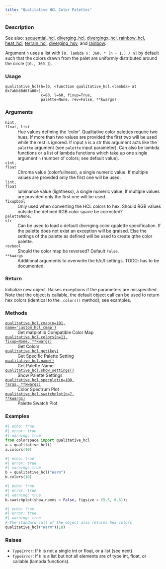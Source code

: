 ```yaml
---
title: "Qualitative HCL Color Palettes"
---
```


### Description

See also: [sequential_hcl](colorspace.palettes.sequential_hcl.qmd), [diverging_hcl](colorspace.palettes.diverging_hcl.qmd),
[divergingx_hcl](colorspace.palettes.divergingx_hcl.qmd), [rainbow_hcl](colorspace.palettes.rainbow_hcl.qmd), [heat_hcl](colorspace.palettes.heat_hcl.qmd),
[terrain_hcl](colorspace.palettes.terrain_hcl.qmd), [diverging_hsv](colorspace.palettes.diverging_hsv.qmd), and
[rainbow](colorspace.palettes.rainbow.qmd).

Argument `h` uses a list with `[0, lambda x: 360. * (n - 1.) / n]` by default
such that the colors drawn from the palet are uniformly distributed around the
circle (`[0., 360.]`).

### Usage

<pre><code class='language-python'>qualitative_hcl(h=[0, &lt;function qualitative_hcl.&lt;lambda&gt; at 0x7abb68d6fa60&gt;],<br/>                c=80, l=60, fixup=True,<br/>                palette=None, rev=False, **kwargs)</code></pre>

### Arguments

<dl class="pyp-list param-list">
  <dt style = "white-space: nowrap; font-family: monospace; vertical-align: top">
   <code id="colorspace.palettes.qualitative_hcl:h">h</code><code class="argument-class">int, float, list</code>
  </dt>
 <dd>Hue values defining the 'color'. Qualitative color
palettes require two hues. If more than two values are provided the first
two will be used while the rest is ignored.  If input `h` is a str this
argument acts like the `palette` argument (see `palette` input parameter).
Can also be lambda functions or a list of lambda functions which take up
one single argument `n` (number of colors; see default value).</dd>
  <dt style = "white-space: nowrap; font-family: monospace; vertical-align: top">
   <code id="colorspace.palettes.qualitative_hcl:c">c</code><code class="argument-class">int, float</code>
  </dt>
 <dd>Chroma value (colorfullness), a single numeric value. If
multiple values are provided only the first one will be used.</dd>
  <dt style = "white-space: nowrap; font-family: monospace; vertical-align: top">
   <code id="colorspace.palettes.qualitative_hcl:l">l</code><code class="argument-class">int, float</code>
  </dt>
 <dd>luminance value (lightness), a single numeric value. If
multiple values are provided only the first one will be used.</dd>
  <dt style = "white-space: nowrap; font-family: monospace; vertical-align: top">
   <code id="colorspace.palettes.qualitative_hcl:fixup">fixup</code><code class="argument-class">bool</code>
  </dt>
 <dd>Only used when converting the HCL colors to hex.  Should RGB
values outside the defined RGB color space be corrected?</dd>
  <dt style = "white-space: nowrap; font-family: monospace; vertical-align: top">
   <code id="colorspace.palettes.qualitative_hcl:palette">palette</code><code class="argument-class">None, str</code>
  </dt>
 <dd>Can be used to load a default diverging color
qpalette specification. If the palette does not exist an exception will be
qraised.  Else the settings of the palette as defined will be used to create
qthe color palette.</dd>
  <dt style = "white-space: nowrap; font-family: monospace; vertical-align: top">
   <code id="colorspace.palettes.qualitative_hcl:rev">rev</code><code class="argument-class">bool</code>
  </dt>
 <dd>Should the color map be reversed? Default `False`.</dd>
  <dt style = "white-space: nowrap; font-family: monospace; vertical-align: top">
   <code id="colorspace.palettes.qualitative_hcl:**kwargs">**kwargs</code>
  </dt>
 <dd>Additional arguments to overwrite the h/c/l settings. TODO: has to be documented.</dd>
</dl>

### Return

Initialize new object. Raises exceptions if the parameters are
misspecified. Note that the object is callable, the default object call can
be used to return hex colors (identical to the `.colors()` method), see
examples.

### Methods

<dl class="pyp-list method-list">
    <dt style = "white-space: nowrap; font-family: monospace; vertical-align: top">
       <code>[qualitative_hcl.cmap(n=101, name=&#x27;custom_hcl_cmap&#x27;)](colorspace.palettes.qualitative_hcl.cmap.qmd)</code>
    </dt>
    <dd>Get matplotlib Compatible Color Map</dd>
    <dt style = "white-space: nowrap; font-family: monospace; vertical-align: top">
       <code>[qualitative_hcl.colors(n=11, fixup=None, **kwargs)](colorspace.palettes.qualitative_hcl.colors.qmd)</code>
    </dt>
    <dd>Get Colors</dd>
    <dt style = "white-space: nowrap; font-family: monospace; vertical-align: top">
       <code>[qualitative_hcl.get(key)](colorspace.palettes.qualitative_hcl.get.qmd)</code>
    </dt>
    <dd>Get Specific Palette Setting</dd>
    <dt style = "white-space: nowrap; font-family: monospace; vertical-align: top">
       <code>[qualitative_hcl.name()](colorspace.palettes.qualitative_hcl.name.qmd)</code>
    </dt>
    <dd>Get Palette Name</dd>
    <dt style = "white-space: nowrap; font-family: monospace; vertical-align: top">
       <code>[qualitative_hcl.show_settings()](colorspace.palettes.qualitative_hcl.show_settings.qmd)</code>
    </dt>
    <dd>Show Palette Settings</dd>
    <dt style = "white-space: nowrap; font-family: monospace; vertical-align: top">
       <code>[qualitative_hcl.specplot(n=180, *args, **kwargs)](colorspace.palettes.qualitative_hcl.specplot.qmd)</code>
    </dt>
    <dd>Color Spectrum Plot</dd>
    <dt style = "white-space: nowrap; font-family: monospace; vertical-align: top">
       <code>[qualitative_hcl.swatchplot(n=7, **kwargs)](colorspace.palettes.qualitative_hcl.swatchplot.qmd)</code>
    </dt>
    <dd>Palette Swatch Plot</dd>
</dl>


### Examples

```python
#| echo: true
#| error: true
#| warning: true
from colorspace import qualitative_hcl
a = qualitative_hcl()
a.colors(10)
```

```python
#| echo: true
#| error: true
#| warning: true
b = qualitative_hcl("Warm")
b.colors(10)
```

```python
#| echo: true
#| error: true
#| warning: true
b.swatchplot(show_names = False, figsize = (5.5, 0.5));
```

```python
#| echo: true
#| error: true
#| warning: true
# The standard call of the object also returns hex colors
qualitative_hcl("Warm")(10)
```




### Raises

<ul class="python-raises">
<li><code class="text-warning">TypeError</code>: If `h` is not a single int or float, or a list (see next).
<li><code class="text-warning">TypeError</code>: If `h` is a list but not all elements are of type int, float, or 
callable (lambda functions).
</ul>

